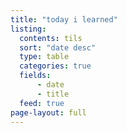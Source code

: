```yaml
---
title: "today i learned"
listing:
  contents: tils
  sort: "date desc"
  type: table
  categories: true
  fields: 
      - date
      - title
  feed: true
page-layout: full
---
```




